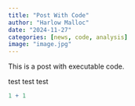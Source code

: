 ```yaml
---
title: "Post With Code"
author: "Harlow Malloc"
date: "2024-11-27"
categories: [news, code, analysis]
image: "image.jpg"
---
```


This is a post with executable code.

test test test

```r
1 + 1
```
